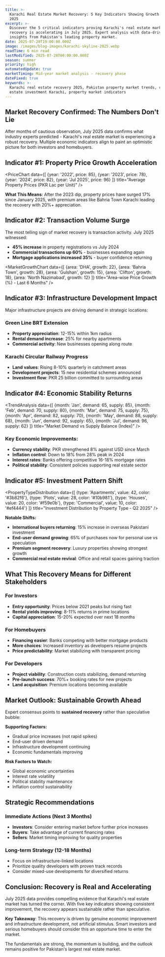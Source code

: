 ```yaml
---
title: >-
  Karachi Real Estate Market Recovery: 5 Key Indicators Showing Growth in July
  2025
excerpt: >-
  Discover the 5 critical indicators proving Karachi's real estate market
  recovery is accelerating in July 2025. Expert analysis with data-driven
  insights from Pakistan's leading property market.
date: 2025-07-28T19:00:00.000Z
image: /images/blog-images/karachi-skyline-2025.webp
readTime: 6 min read
lastModified: 2025-07-28T00:00:00.000Z
season: summer
priority: high
automatedUpdate: true
marketTiming: Mid-year market analysis - recovery phase
dateFixed: true
keywords: >-
  Karachi real estate recovery 2025, Pakistan property market trends, real
  estate investment Karachi, property market indicators
---
```


## Market Recovery Confirmed: The Numbers Don't Lie

After months of cautious observation, July 2025 data confirms what industry experts predicted - Karachi's real estate market is experiencing a robust recovery. Multiple economic indicators align to paint an optimistic picture for both investors and homebuyers.

## Indicator #1: Property Price Growth Acceleration

<PriceChart 
  data={[
    {year: '2022', price: 85},
    {year: '2023', price: 78},
    {year: '2024', price: 82},
    {year: 'Jul 2025', price: 96}
  ]}
  title="Average Property Prices (PKR Lac per Unit)"
/>

**What This Means**: After the 2023 dip, property prices have surged 17% since January 2025, with premium areas like Bahria Town Karachi leading the recovery with 20%+ appreciation.

## Indicator #2: Transaction Volume Surge

The most telling sign of market recovery is transaction activity. July 2025 witnessed:

* **45% increase** in property registrations vs July 2024
* **Commercial transactions up 60%** - businesses expanding again
* **Mortgage applications increased 35%** - buyer confidence returning

<MarketGrowthChart 
  data={[
    {area: 'DHA', growth: 22},
    {area: 'Bahria Town', growth: 28},
    {area: 'Gulshan', growth: 15},
    {area: 'Clifton', growth: 18},
    {area: 'North Nazimabad', growth: 12}
  ]}
  title="Area-wise Price Growth (%) - Last 6 Months"
/>

## Indicator #3: Infrastructure Development Impact

Major infrastructure projects are driving demand in strategic locations:

### Green Line BRT Extension
* **Property appreciation**: 12-15% within 1km radius
* **Rental demand increase**: 25% for nearby apartments
* **Commercial activity**: New businesses opening along route

### Karachi Circular Railway Progress
* **Land values**: Rising 8-10% quarterly in catchment areas
* **Development projects**: 15 new residential schemes announced
* **Investment flow**: PKR 25 billion committed to surrounding areas

## Indicator #4: Economic Stability Returns

<TrendAnalysis 
  data={[
    {month: 'Jan', demand: 65, supply: 85},
    {month: 'Feb', demand: 70, supply: 80},
    {month: 'Mar', demand: 75, supply: 75},
    {month: 'Apr', demand: 82, supply: 70},
    {month: 'May', demand: 88, supply: 68},
    {month: 'Jun', demand: 92, supply: 65},
    {month: 'Jul', demand: 96, supply: 62}
  ]}
  title="Market Demand vs Supply Balance (Index)"
/>

### Key Economic Improvements:
* **Currency stability**: PKR strengthened 8% against USD since March
* **Inflation control**: Down to 18% from 28% peak in 2024
* **Interest rates**: Banks offering competitive 16-18% mortgage rates
* **Political stability**: Consistent policies supporting real estate sector

## Indicator #5: Investment Pattern Shift

<PropertyTypeDistribution 
  data={[
    {type: 'Apartments', value: 42, color: '#3b82f6'},
    {type: 'Plots', value: 28, color: '#10b981'},
    {type: 'Houses', value: 20, color: '#f59e0b'},
    {type: 'Commercial', value: 10, color: '#ef4444'}
  ]}
  title="Investment Distribution by Property Type - Q2 2025"
/>

**Notable Shifts:**
* **International buyers returning**: 15% increase in overseas Pakistani investment
* **End-user demand growing**: 65% of purchases now for personal use vs speculation
* **Premium segment recovery**: Luxury properties showing strongest growth
* **Commercial real estate revival**: Office and retail spaces gaining traction

## What This Recovery Means for Different Stakeholders

### For Investors
* **Entry opportunity**: Prices below 2021 peaks but rising fast
* **Rental yields improving**: 8-11% returns in prime locations
* **Capital appreciation**: 15-20% expected over next 18 months

### For Homebuyers
* **Financing easier**: Banks competing with better mortgage products
* **More choices**: Increased inventory as developers resume projects
* **Price predictability**: Market stabilizing with transparent pricing

### For Developers
* **Project viability**: Construction costs stabilizing, demand returning
* **Pre-launch success**: 70%+ booking rates for new projects
* **Land acquisition**: Premium locations becoming available

## Market Outlook: Sustainable Growth Ahead

Expert consensus points to **sustained recovery** rather than speculative bubble:

**Supporting Factors:**
* Gradual price increases (not rapid spikes)
* End-user driven demand
* Infrastructure development continuing
* Economic fundamentals improving

**Risk Factors to Watch:**
* Global economic uncertainties
* Interest rate volatility
* Political stability maintenance
* Inflation control sustainability

## Strategic Recommendations

### Immediate Actions (Next 3 Months)
* **Investors**: Consider entering market before further price increases
* **Buyers**: Take advantage of current financing rates
* **Sellers**: Market timing improving for quality properties

### Long-term Strategy (12-18 Months)
* Focus on infrastructure-linked locations
* Prioritize quality developers with proven track records
* Consider mixed-use developments for diversified returns


## Conclusion: Recovery is Real and Accelerating

July 2025 data provides compelling evidence that Karachi's real estate market has turned the corner. With five key indicators showing consistent improvement, the recovery appears sustainable rather than speculative.

**Key Takeaway**: This recovery is driven by genuine economic improvement and infrastructure development, not artificial stimulus. Smart investors and serious homebuyers should consider this an opportune time to enter the market.

<PerformanceGauge 
  value={85} 
  title="Market Recovery Strength Index" 
/>

The fundamentals are strong, the momentum is building, and the outlook remains positive for Pakistan's largest real estate market.